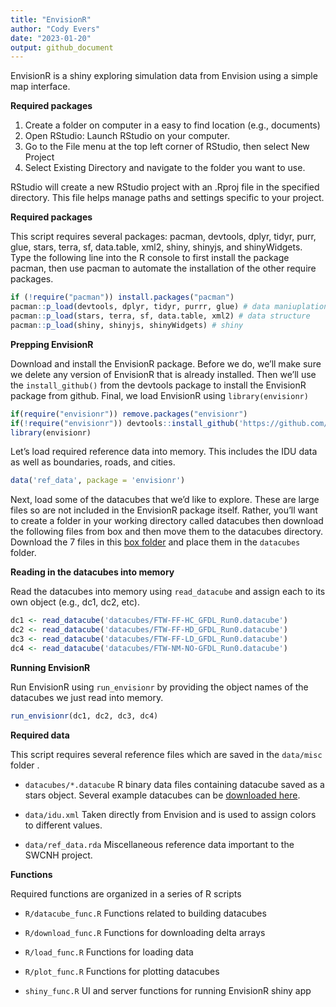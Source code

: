 ```yaml
---
title: "EnvisionR"
author: "Cody Evers"
date: "2023-01-20"
output: github_document
---
```


EnvisionR is a shiny exploring simulation data from Envision using a simple map interface.

**Required packages**

1.  Create a folder on computer in a easy to find location (e.g., documents)
2.  Open RStudio: Launch RStudio on your computer.
3.  Go to the File menu at the top left corner of RStudio, then select New Project
4.  Select Existing Directory and navigate to the folder you want to use.

RStudio will create a new RStudio project with an .Rproj file in the specified directory. This file helps manage paths and settings specific to your project.

**Required packages**

This script requires several packages: pacman, devtools, dplyr, tidyr, purr, glue, stars, terra, sf, data.table, xml2, shiny, shinyjs, and shinyWidgets. Type the following line into the R console to first install the package pacman, then use pacman to automate the installation of the other require packages.

```r
if (!require("pacman")) install.packages("pacman")
pacman::p_load(devtools, dplyr, tidyr, purrr, glue) # data maniuplation
pacman::p_load(stars, terra, sf, data.table, xml2) # data structure
pacman::p_load(shiny, shinyjs, shinyWidgets) # shiny
```

**Prepping EnvisionR**

Download and install the EnvisionR package. Before we do, we'll make sure we delete any version of EnvisionR that is already installed. Then we'll use the `install_github()` from the devtools package to install the EnvisionR package from github. Final, we load EnvisionR using `library(envisionr)`

```r
if(require("envisionr")) remove.packages("envisionr")
if(!require("envisionr")) devtools::install_github('https://github.com/codyevers/envisionr')
library(envisionr)
```

Let's load required reference data into memory. This includes the IDU data as well as boundaries, roads, and cities.

```r
data('ref_data', package = 'envisionr')
```

Next, load some of the datacubes that we'd like to explore. These are large files so are not included in the EnvisionR package itself. Rather, you'll want to create a folder in your working directory called datacubes then download the following files from box and then move them to the datacubes directory. Download the 7 files in this [box folder](https://oregonstate.box.com/s/lfgqvq0hakprc37n2n7h4xa3kazcft90) and place them in the `datacubes` folder. 

**Reading in the datacubes into memory**

Read the datacubes into memory using `read_datacube` and assign each to its own object (e.g., dc1, dc2, etc).

```r
dc1 <- read_datacube('datacubes/FTW-FF-HC_GFDL_Run0.datacube')
dc2 <- read_datacube('datacubes/FTW-FF-HD_GFDL_Run0.datacube')
dc3 <- read_datacube('datacubes/FTW-FF-LD_GFDL_Run0.datacube')
dc4 <- read_datacube('datacubes/FTW-NM-NO-GFDL_Run0.datacube')
```

**Running EnvisionR**

Run EnvisionR using `run_envisionr` by providing the object names of the datacubes we just read into memory.

```r
run_envisionr(dc1, dc2, dc3, dc4)
```

**Required data**

This script requires several reference files which are saved in the `data/misc` folder .

-   `datacubes/*.datacube` R binary data files containing datacube saved as a stars object. Several example datacubes can be [downloaded here](https://oregonstate.box.com/s/lfgqvq0hakprc37n2n7h4xa3kazcft90).

-   `data/idu.xml` Taken directly from Envision and is used to assign colors to different values.

-   `data/ref_data.rda` Miscellaneous reference data important to the SWCNH project.

**Functions**

Required functions are organized in a series of R scripts

-   `R/datacube_func.R` Functions related to building datacubes

-   `R/download_func.R` Functions for downloading delta arrays

-   `R/load_func.R` Functions for loading data

-   `R/plot_func.R` Functions for plotting datacubes

-   `shiny_func.R` UI and server functions for running EnvisionR shiny app



